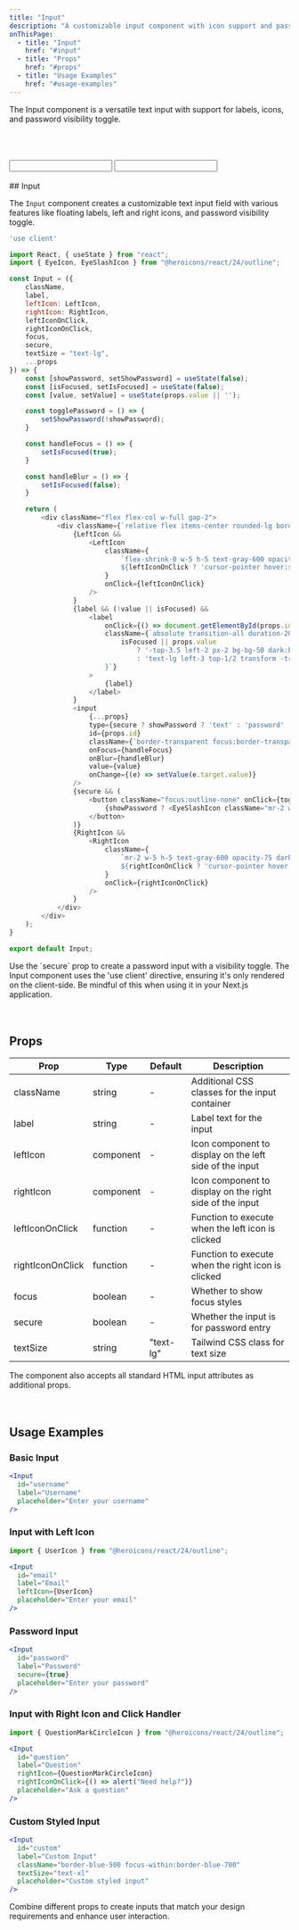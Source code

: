 ```yaml
---
title: "Input"
description: "A customizable input component with icon support and password toggle"
onThisPage:
  - title: "Input"
    href: "#input"
  - title: "Props"
    href: "#props"
  - title: "Usage Examples"
    href: "#usage-examples"
---
```


The Input component is a versatile text input with support for labels, icons, and password visibility toggle.

<br/>
<Divider />
<br/>

<br />

<div class="grid grid-cols-1 md:grid-cols-2 gap-4">
    <Input
        id="Example"
        label="Example"
    />
    <Input
        id="Password"
        label="Password"
        secure={true}
    />
</div>

<br />

<div id="input" />
## Input

The `Input` component creates a customizable text input field with various features like floating labels, left and right icons, and password visibility toggle.

```javascript
'use client'

import React, { useState } from "react";
import { EyeIcon, EyeSlashIcon } from "@heroicons/react/24/outline";

const Input = ({
    className,
    label,
    leftIcon: LeftIcon,
    rightIcon: RightIcon,
    leftIconOnClick,
    rightIconOnClick,
    focus,
    secure,
    textSize = "text-lg",
    ...props
}) => {
    const [showPassword, setShowPassword] = useState(false);
    const [isFocused, setIsFocused] = useState(false);
    const [value, setValue] = useState(props.value || '');

    const togglePassword = () => {
        setShowPassword(!showPassword);
    }

    const handleFocus = () => {
        setIsFocused(true);
    }

    const handleBlur = () => {
        setIsFocused(false);
    }

    return (
        <div className="flex flex-col w-full gap-2">
            <div className={`relative flex items-center rounded-lg border border-gray-500 p-1 dark:border-gray-700 ${focus && 'focus-within:border-primary-500 focus-within:ring-1 focus-within:ring-primary-500'} ${className}`}>
                {LeftIcon &&
                    <LeftIcon
                        className={
                            `flex-shrink-0 w-5 h-5 text-gray-600 opacity-75 dark:text-gray-500 ml-2
                            ${leftIconOnClick ? 'cursor-pointer hover:scale-103 hover:text-primary-500' : ''}`
                        }
                        onClick={leftIconOnClick}
                    />
                }
                {label && (!value || isFocused) &&
                    <label
                        onClick={() => document.getElementById(props.id).focus()}
                        className={`absolute transition-all duration-200 cursor-text ${
                            isFocused || props.value
                                ? '-top-3.5 left-2 px-2 bg-bg-50 dark:bg-bg-900 text-primary-500 text-opacity-80'
                                : 'text-lg left-3 top-1/2 transform -translate-y-1/2 text-gray-500 dark:text-gray-600'
                        }`}
                    >
                        {label}
                    </label>
                }
                <input
                    {...props}
                    type={secure ? showPassword ? 'text' : 'password' : 'text'}
                    id={props.id}
                    className={`border-transparent focus:border-transparent focus:ring-0 flex-grow ${textSize} border-none focus:outline-none bg-transparent dark:text-gray-100 ${label && "placeholder-transparent"}`}
                    onFocus={handleFocus}
                    onBlur={handleBlur}
                    value={value}
                    onChange={(e) => setValue(e.target.value)}
                />
                {secure && (
                    <button className="focus:outline-none" onClick={togglePassword}>
                        {showPassword ? <EyeSlashIcon className="mr-2 w-5 h-5 text-gray-600 opacity-75 dark:text-gray-500"/> : <EyeIcon className="mr-2 w-5 h-5 text-gray-600 opacity-75 dark:text-gray-500"/>}
                    </button>
                )}
                {RightIcon &&
                    <RightIcon
                        className={
                            `mr-2 w-5 h-5 text-gray-600 opacity-75 dark:text-gray-500
                            ${rightIconOnClick ? 'cursor-pointer hover:scale-103 hover:text-primary-500' : ''}`
                        }
                        onClick={rightIconOnClick}
                    />
                }
            </div>
        </div>
    );
}

export default Input;
```

<Tip>
    Use the `secure` prop to create a password input with a visibility toggle.
</Tip>
<Warning>
    The Input component uses the 'use client' directive, ensuring it's only rendered on the client-side. Be mindful of this when using it in your Next.js application.
</Warning>

<br/>
<br/>
<Divider />
<br/>

<div id="props" />

## Props
| Prop | Type | Default | Description |
|------|------|---------|-------------|
| className | string | - | Additional CSS classes for the input container |
| label | string | - | Label text for the input |
| leftIcon | component | - | Icon component to display on the left side of the input |
| rightIcon | component | - | Icon component to display on the right side of the input |
| leftIconOnClick | function | - | Function to execute when the left icon is clicked |
| rightIconOnClick | function | - | Function to execute when the right icon is clicked |
| focus | boolean | - | Whether to show focus styles |
| secure | boolean | - | Whether the input is for password entry |
| textSize | string | "text-lg" | Tailwind CSS class for text size |

<Info>
    The component also accepts all standard HTML input attributes as additional props.
</Info>

<br/>
<br/>
<Divider />
<br/>

<div id="usage-examples" />

## Usage Examples

### Basic Input

```jsx
<Input
  id="username"
  label="Username"
  placeholder="Enter your username"
/>
```

### Input with Left Icon

```jsx
import { UserIcon } from "@heroicons/react/24/outline";

<Input
  id="email"
  label="Email"
  leftIcon={UserIcon}
  placeholder="Enter your email"
/>
```

### Password Input

```jsx
<Input
  id="password"
  label="Password"
  secure={true}
  placeholder="Enter your password"
/>
```

### Input with Right Icon and Click Handler

```jsx
import { QuestionMarkCircleIcon } from "@heroicons/react/24/outline";

<Input
  id="question"
  label="Question"
  rightIcon={QuestionMarkCircleIcon}
  rightIconOnClick={() => alert("Need help?")}
  placeholder="Ask a question"
/>
```

### Custom Styled Input

```jsx
<Input
  id="custom"
  label="Custom Input"
  className="border-blue-500 focus-within:border-blue-700"
  textSize="text-xl"
  placeholder="Custom styled input"
/>
```

<Tip>
    Combine different props to create inputs that match your design requirements and enhance user interaction.
</Tip>

<br />
<br />